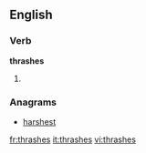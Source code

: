 ==English==

===Verb===
'''thrashes'''

# {{third-person singular of|[[thrash]]}}

===Anagrams===
* [[harshest#English|harshest]]

[[fr:thrashes]]
[[it:thrashes]]
[[vi:thrashes]]